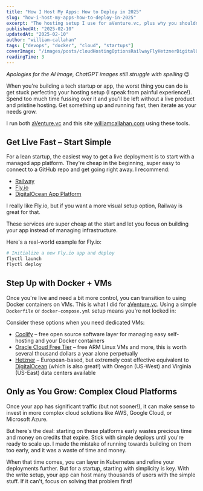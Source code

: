 ```yaml
---
title: "How I Host My Apps: How to Deploy in 2025"
slug: "how-i-host-my-apps-how-to-deploy-in-2025"
excerpt: "The hosting setup I use for aVenture.vc, plus why you shouldn't waste time with complex cloud services when starting out."
publishedAt: "2025-02-10"
updatedAt: "2025-02-10"
author: "william-callahan"
tags: ["devops", "docker", "cloud", "startups"]
coverImage: "/images/posts/cloudHostingOptionsRailwayFlyHetznerDigitalOcean.jpg"
readingTime: 3
---
```


_Apologies for the AI image, ChatGPT images still struggle with spelling_  😉

When you're building a tech startup or app, the worst thing you can do is get stuck perfecting your hosting setup (I speak from painful experience!). Spend too much time fussing over it and you'll be left without a live product and pristine hosting. Get something up and running fast, then iterate as your needs grow.

I run both [aVenture.vc](https://aventure.vc) and this site [williamcallahan.com](https://williamcallahan.com) using these tools.

## Get Live Fast – Start Simple

For a lean startup, the easiest way to get a live deployment is to start with a managed app platform. They're cheap in the beginning, super easy to connect to a GitHub repo and get going right away. I recommend:
- [Railway](https://railway.app)
- [Fly.io](https://fly.io)
- [DigitalOcean App Platform](https://www.digitalocean.com/products/app-platform)

I really like Fly.io, but if you want a more visual setup option, Railway is great for that.

These services are super cheap at the start and let you focus on building your app instead of managing infrastructure.

Here's a real-world example for Fly.io:

```bash
# Initialize a new Fly.io app and deploy
flyctl launch
flyctl deploy
```

## Step Up with Docker + VMs

Once you're live and need a bit more control, you can transition to using Docker containers on VMs. This is what I did for [aVenture.vc](https://aventure.vc). Using a simple `Dockerfile` or `docker-compose.yml` setup means you're not locked in:

Consider these options when you need dedicated VMs:
- [Coolify](https://coolify.io) – free open source software layer for managing easy self-hosting and your Docker containers
- [Oracle Cloud Free Tier](https://www.oracle.com/cloud/free/) – free ARM Linux VMs and more, this is worth several thousand dollars a year alone perpetually
- [Hetzner](https://www.hetzner.com) – European-based, but extremely cost effective equivalent to [DigitalOcean](https://digitalocean.com) (which is also great!) with Oregon (US-West) and Virginia (US-East) data centers available

## Only as You Grow: Complex Cloud Platforms

Once your app has significant traffic (but not sooner!), it can make sense to invest in more complex cloud solutions like AWS, Google Cloud, or Microsoft Azure.

But here's the deal: starting on these platforms early wastes precious time and money on credits that expire. Stick with simple deploys until you're ready to scale up. I made the mistake of running towards building on them too early, and it was a waste of time and money.

When that time comes, you can layer in Kubernetes and refine your deployments further. But for a startup, starting with simplicity is key. With the write setup, your app can host many thousands of users with the simple stuff. If it can't, focus on solving that problem first!
